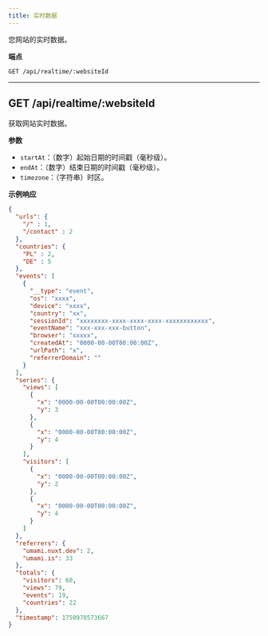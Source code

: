 ```yaml
---
title: 实时数据
---
```


您网站的实时数据。

**端点**

```text
GET /api/realtime/:websiteId
```

---

## GET /api/realtime/:websiteId

获取网站实时数据。

**参数**

- `startAt`：（数字）起始日期的时间戳（毫秒级）。
- `endAt`：（数字）结束日期的时间戳（毫秒级）。
- `timezone`：（字符串）时区。

**示例响应**

```json
{
  "urls": {
    "/" : 1,
    "/contact" : 2
  },
  "countries": {
    "PL" : 2,
    "DE" : 5
  },
  "events": [
    {
      "__type": "event",
      "os": "xxxx",
      "device": "xxxx",
      "country": "xx",
      "sessionId": "xxxxxxxx-xxxx-xxxx-xxxx-xxxxxxxxxxxx",
      "eventName": "xxx-xxx-xxx-button",
      "browser": "xxxxx",
      "createdAt": "0000-00-00T00:00:00Z",
      "urlPath": "x",
      "referrerDomain": ""
    }
  ],
  "series": {
    "views": [
      {
        "x": "0000-00-00T00:00:00Z",
        "y": 3
      },
      {
        "x": "0000-00-00T00:00:00Z",
        "y": 4
      }
    ],
    "visitors": [
      {
        "x": "0000-00-00T00:00:00Z",
        "y": 2
      },
      {
        "x": "0000-00-00T00:00:00Z",
        "y": 4
      }
    ]
  },
  "referrers": {
    "umami.nuxt.dev": 2,
    "umami.is": 33
  },
  "totals": {
    "visitors": 60,
    "views": 79,
    "events": 19,
    "countries": 22
  },
  "timestamp": 1750970573667
}
```
